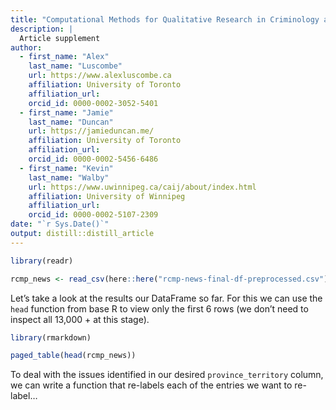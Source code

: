 ```yaml
---
title: "Computational Methods for Qualitative Research in Criminology and Criminal Justice Studies"
description: |
  Article supplement
author:
  - first_name: "Alex"
    last_name: "Luscombe"
    url: https://www.alexluscombe.ca
    affiliation: University of Toronto
    affiliation_url: 
    orcid_id: 0000-0002-3052-5401
  - first_name: "Jamie"
    last_name: "Duncan"
    url: https://jamieduncan.me/
    affiliation: University of Toronto
    affiliation_url: 
    orcid_id: 0000-0002-5456-6486
  - first_name: "Kevin"
    last_name: "Walby"
    url: https://www.uwinnipeg.ca/caij/about/index.html
    affiliation: University of Winnipeg
    affiliation_url: 
    orcid_id: 0000-0002-5107-2309
date: "`r Sys.Date()`"
output: distill::distill_article
---
```

```r
library(readr)
```

```r
rcmp_news <- read_csv(here::here("rcmp-news-final-df-preprocessed.csv"))
```

Let's take a look at the results our DataFrame so far. For this we can use the ```head``` function from base R to view only the first 6 rows (we don't need to inspect all 13,000 + at this stage).

```r
library(rmarkdown)

paged_table(head(rcmp_news))
```

To deal with the issues identified in our desired `province_territory` column, we can write a function that re-labels each of the entries we want to re-label...






